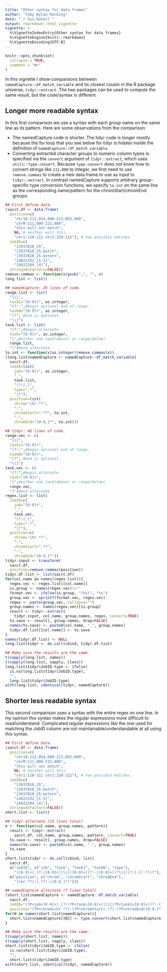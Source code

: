 ```yaml
---
title: "Other syntax for data frames"
author: "Toby Dylan Hocking"
date: "`r Sys.Date()`"
output: rmarkdown::html_vignette
vignette: >
  %\VignetteIndexEntry{Other syntax for data frames}
  %\VignetteEngine{knitr::rmarkdown}
  %\VignetteEncoding{UTF-8}
---
```


```r
knitr::opts_chunk$set(
  collapse = TRUE,
  comment = "#>"
)
```

In this vignette I show comparisons between
`namedCapture::df_match_variable` and its closest cousin in the R
package universe, `tidyr::extract`. The two packages can be used to
compute the same result, but the code/syntax is different.

## Longer more readable syntax 

In this first comparison we use a syntax with each group name on the
same line as its pattern. Here are some observations from the
comparison:

* The namedCapture code is shorter. The tidyr code is longer
  mostly because the for loop that you see below for tidyr is hidden
  inside the definition of `namedCapture::df_match_variable`.
* Converting extracted character groups to numeric column types is
  specified via the `convert` argument of `tidyr::extract`, which uses
  `utils::type.convert`. Because `type.convert` does not know how to
  convert strings like `111,000` to integer, we first need to use
  `remove.commas` to create a new data.frame to use as input to
  `tidyr::extract`. In contrast namedCapture supports arbitrary
  group-specific type conversion functions; we specify `to.int` on the
  same line as the corresponding name/pattern for the
  chromStart/chromEnd groups.

```r
## First define data.
(sacct.df <- data.frame(
  position=c(
    "chr10:213,054,000-213,055,000",
    "chrM:111,000-222,000",
    "this will not match",
    NA, # neither will this.
    "chr1:110-111 chr2:220-222"), # two possible matches.
  JobID=c(
    "13937810_25",
    "13937810_25.batch",
    "13937810_25.extern",
    "14022192_[1-3]",
    "14022204_[4]"),
  stringsAsFactors=FALSE))
remove.commas <- function(x)gsub(",", "", x)
long.list <- list()

## namedCapture: 29 lines of code.
range.list <- list(
  "\\[",
  task1="[0-9]+", as.integer,
  "(?:-",#begin optional end of range.
  taskN="[0-9]+", as.integer,
  ")?", #end is optional.
  "\\]")
task.list <- list(
  "(?:",#begin alternate
  task="[0-9]+", as.integer,
  "|",#either one task(above) or range(below)
  range.list,
  ")")#end alternate
to.int <- function(x)as.integer(remove.commas(x))
(long.list$namedCapture <- namedCapture::df_match_variable(
  sacct.df,
  JobID=list(
    job="[0-9]+", as.integer,
    "_",
    task.list,
    "(?:[.]",
    type=".*",
    ")?"),
  position=list(
    chrom="chr.*?",
    ":",
    chromStart=".*?", to.int,
    "-",
    chromEnd="[0-9,]*", to.int)))

## tidyr: 46 lines of code.
range.vec <- c(
  "\\[",
  task1="[0-9]+", 
  "(?:-",#begin optional end of range.
  taskN="[0-9]+", 
  ")?", #end is optional.
  "\\]")
task.vec <- c(
  "(?:",#begin alternate
  task="[0-9]+", 
  "|",#either one task(above) or range(below)
  range.vec,
  ")")#end alternate
regex.list <- list(
  JobID=c(
    job="[0-9]+", 
    "_",
    task.vec,
    "(?:[.]",
    type=".*",
    ")?"),
  position=c(
    chrom="chr.*?",
    ":",
    chromStart=".*?",
    "-",
    chromEnd="[0-9,]*"))
tidyr.input <- transform(
  sacct.df,
  position=remove.commas(position))
tidyr.df.list <- list(sacct.df)
for(col.name in names(regex.list)){
  regex.vec <- regex.list[[col.name]]
  is.group <- names(regex.vec)!=""
  format.vec <- ifelse(is.group, "(%s)", "%s")
  group.vec <- sprintf(format.vec, regex.vec)
  regex <- paste(group.vec, collapse="")
  group.names <- names(regex.vec)[is.group]
  result <- tidyr::extract(
    tidyr.input, col.name, group.names, regex, convert=TRUE)
  to.save <- result[, group.names, drop=FALSE]
  names(to.save) <- paste0(col.name, ".", group.names)
  tidyr.df.list[[col.name]] <- to.save
}
names(tidyr.df.list) <- NULL
long.list$tidyr <- do.call(cbind, tidyr.df.list)

## Make sure the results are the same.
t(sapply(long.list, names))
t(sapply(long.list, sapply, class))
long.list$tidyr$JobID.type <- ifelse(
  is.na(long.list$tidyr$JobID.type),
  "",
  long.list$tidyr$JobID.type)
with(long.list, identical(tidyr, namedCapture))

```

## Shorter less readable syntax

This second comparison uses a syntax with the entire regex on one
line. In my opinion this syntax makes the regular expressions more
difficult to read/understand. Complicated regular expressions like the
one used for matching the JobID column are not
maintainable/understandable at all using this syntax.

```r
## First define data.
(sacct.df <- data.frame(
  position=c(
    "chr10:213,054,000-213,055,000",
    "chrM:111,000-222,000",
    "this will not match",
    NA, # neither will this.
    "chr1:110-111 chr2:220-222"), # two possible matches.
  JobID=c(
    "13937810_25",
    "13937810_25.batch",
    "13937810_25.extern",
    "14022192_[1-3]",
    "14022204_[4]"),
  stringsAsFactors=FALSE))
short.list <- list()

## tidyr alternate (13 lines total)
e <- function(col.name, group.names, pattern){
  result <- tidyr::extract(
    sacct.df, col.name, group.names, pattern, convert=TRUE)
  to.save <- result[, group.names, drop=FALSE]
  names(to.save) <- paste0(col.name, ".", group.names)
  to.save
}
short.list$tidyr <- do.call(cbind, list(
  sacct.df,
  e("JobID", c("job", "task", "task1", "taskN", "type"),
    "([0-9]+)_(?:([0-9]+)|\\[([0-9]+)(?:-([0-9]+))?\\])(?:[.](.*))?"),
  e("position", c("chrom", "chromStart", "chromEnd"),
    "(chr.*?):(.*?)-([0-9,]*)")))

## namedCapture alternate (7 lines total)
(short.list$namedCapture <- namedCapture::df_match_variable(
  sacct.df,
  JobID="(?P<job>[0-9]+)_(?:(?P<task>[0-9]+)|\\[(?P<task1>[0-9]+)(?:-(?P<taskN>[0-9]+))?\\])(?:[.](?P<type>.*))?",
  position="(?P<chrom>chr.*?):(?P<chromStart>.*?)-(?P<chromEnd>[0-9,]*)"))
for(N in names(short.list$namedCapture)){
  short.list$namedCapture[[N]] <- type.convert(short.list$namedCapture[[N]], as.is=TRUE)
}

## Make sure the results are the same.
t(sapply(short.list, names))
t(sapply(short.list, sapply, class))
short.list$tidyr$JobID.type <- ifelse(
  is.na(short.list$tidyr$JobID.type),
  "",
  short.list$tidyr$JobID.type)
with(short.list, identical(tidyr, namedCapture))

```


